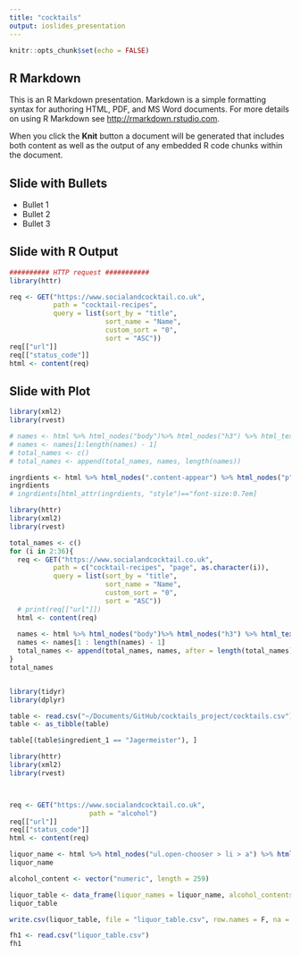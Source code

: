 ```yaml
---
title: "cocktails"
output: ioslides_presentation
---
```


```r
knitr::opts_chunk$set(echo = FALSE)
```

## R Markdown

This is an R Markdown presentation. Markdown is a simple formatting syntax for authoring HTML, PDF, and MS Word documents. For more details on using R Markdown see <http://rmarkdown.rstudio.com>.

When you click the **Knit** button a document will be generated that includes both content as well as the output of any embedded R code chunks within the document.

## Slide with Bullets

- Bullet 1
- Bullet 2
- Bullet 3

## Slide with R Output

```r
########## HTTP request ###########
library(httr)

req <- GET("https://www.socialandcocktail.co.uk",
           path = "cocktail-recipes",
           query = list(sort_by = "title",
                        sort_name = "Name",
                        custom_sort = "0",
                        sort = "ASC"))
req[["url"]]
req[["status_code"]]
html <- content(req)


```

## Slide with Plot

```r
library(xml2)
library(rvest)

# names <- html %>% html_nodes("body")%>% html_nodes("h3") %>% html_text()
# names <- names[1:length(names) - 1]
# total_names <- c()
# total_names <- append(total_names, names, length(names))

ingrdients <- html %>% html_nodes(".content-appear") %>% html_nodes("p") %>% html_text(",")
ingrdients
# ingrdients[html_attr(ingrdients, "style")=="font-size:0.7em]
```


```r
library(httr)
library(xml2)
library(rvest)

total_names <- c()
for (i in 2:36){
  req <- GET("https://www.socialandcocktail.co.uk",
           path = c("cocktail-recipes", "page", as.character(i)),
           query = list(sort_by = "title",
                        sort_name = "Name",
                        custom_sort = "0",
                        sort = "ASC"))
  # print(req[["url"]])
  html <- content(req)
  
  names <- html %>% html_nodes("body")%>% html_nodes("h3") %>% html_text()
  names <- names[1 : length(names) - 1]
  total_names <- append(total_names, names, after = length(total_names))
}
total_names



```



```r
library(tidyr)
library(dplyr)

table <- read.csv("~/Documents/GitHub/cocktails_project/cocktails.csv")
table <- as_tibble(table)

```

```r
table[(table$ingredient_1 == "Jagermeister"), ]

```
```r
library(httr)
library(xml2)
library(rvest)



req <- GET("https://www.socialandcocktail.co.uk",
                    path = "alcohol")
req[["url"]]
req[["status_code"]]
html <- content(req)

liquor_name <- html %>% html_nodes("ul.open-chooser > li > a") %>% html_text()
liquor_name

alcohol_content <- vector("numeric", length = 259)

liquor_table <- data_frame(liquor_names = liquor_name, alcohol_contents = alcohol_content)
liquor_table

write.csv(liquor_table, file = "liquor_table.csv", row.names = F, na = " ", sep = ",")
```

```r
fh1 <- read.csv("liquor_table.csv")
fh1


```